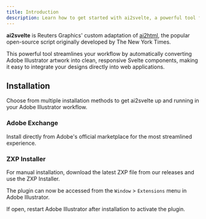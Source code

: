 ```yaml
---
title: Introduction
description: Learn how to get started with ai2svelte, a powerful tool for converting Adobe Illustrator artwork to Svelte components.
---
```



**ai2svelte** is Reuters Graphics' custom adaptation of [ai2html](http://ai2html.org/), the popular open-source script originally developed by The New York Times.

This powerful tool streamlines your workflow by automatically converting Adobe Illustrator artwork into clean, responsive Svelte components, making it easy to integrate your designs directly into web applications.

## Installation

Choose from multiple installation methods to get ai2svelte up and running in your Adobe Illustrator workflow.

### Adobe Exchange

Install directly from Adobe's official marketplace for the most streamlined experience.

<LinkCard
  title="Adobe Exchange"
  href="https://exchange.adobe.com/apps/browse/cc?product=All&listingType=plugins&sort=MOST_RECENT"
/>

### ZXP Installer

For manual installation, download the latest ZXP file from our releases and use the ZXP Installer.

<CardGrid>
  <LinkCard
    title="ZXP Installer"
    href="https://aescripts.com/learn/zxp-installer/"
  />
  <LinkCard
    title="Latest Releases"
    href="https://github.com/reuters-graphics/ai2svelte/blob/master/ai2svelte/dist/zxp/com.reuters-graphics.ai2svelte.zxp"
  />
</CardGrid>

The plugin can now be accessed from the `Window` > `Extensions` menu in Adobe Illustrator.

<Aside>
  If open, restart Adobe Illustrator after installation to activate the plugin.
</Aside>
